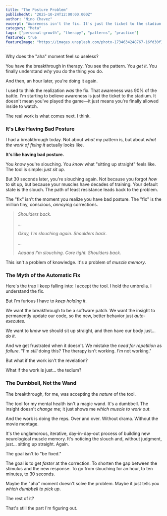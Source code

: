 ```yaml
---
title: "The Posture Problem"
publishedAt: "2025-10-24T12:00:00.000Z"
author: "Nino Chavez"
excerpt: "Awareness isn't the fix. It's just the ticket to the stadium. The real work is what comes after the breakthrough."
category: "Meta"
tags: ["personal-growth", "therapy", "patterns", "practice"]
featured: true
featureImage: "https://images.unsplash.com/photo-1734634248767-16fd30f19cfa?q=80&w=2000"
---
```


Why does the "aha" moment feel so useless?

You have the breakthrough in therapy. You see the pattern. You *get it*. You finally understand *why* you do the thing you do.

And then, an hour later, you're doing it again.

I used to think the realization *was* the fix. That awareness was 90% of the battle. I'm starting to believe awareness is just the ticket to the stadium. It doesn't mean you've played the game—it just means you're finally allowed inside to watch.

The real work is what comes next. I think.

### It's Like Having Bad Posture

I had a breakthrough today. Not about *what* my pattern is, but about *what the work of fixing it* actually looks like.

**It's like having bad posture.**

You *know* you're slouching. You *know* what "sitting up straight" feels like. The tool is simple: *just sit up*.

But 30 seconds later, you're slouching again. Not because you forgot *how* to sit up, but because your muscles have decades of training. Your default state is the slouch. The path of least resistance leads back to the problem.

The "fix" isn't the moment you realize you have bad posture. The "fix" is the million tiny, conscious, *annoying* corrections.

> *Shoulders back.*
>
> *...*
>
> *Okay, I'm slouching again. Shoulders back.*
>
> *...*
>
> *Aaaand I'm slouching. Core tight. Shoulders back.*

This isn't a problem of knowledge. It's a problem of *muscle memory*.

### The Myth of the Automatic Fix

Here's the trap I keep falling into: I accept the tool. I hold the umbrella. I understand the fix.

But I'm furious I have to *keep holding it*.

We want the breakthrough to be a software patch. We want the insight to permanently update our code, so the new, better behavior just *auto-executes*.

We want to *know* we should sit up straight, and then have our body just... *do it*.

And we get frustrated when it doesn't. We mistake the *need for repetition* as *failure*. "I'm *still* doing this? The therapy isn't working. *I'm* not working."

But what if the work isn't the revelation?

What if the work is just... the tedium?

### The Dumbbell, Not the Wand

The breakthrough, for me, was accepting the *nature* of the tool.

The tool for my mental health isn't a magic wand. It's a dumbbell. The insight doesn't *change* me; it just shows me *which muscle to work out*.

And the work is doing the reps. Over and over. Without drama. Without the movie montage.

It's the unglamorous, iterative, day-in-day-out process of building new neurological muscle memory. It's noticing the slouch and, without judgment, just… sitting up straight. Again.

The goal isn't to "be fixed."

The goal is to get *faster* at the correction. To shorten the gap between the stimulus and the new response. To go from slouching for an hour, to ten minutes, to 30 seconds.

Maybe the "aha" moment doesn't solve the problem. Maybe it just tells you *which dumbbell to pick up*.

The rest of it?

That's still the part I'm figuring out.
